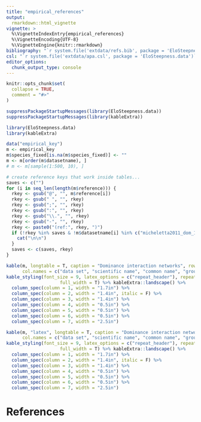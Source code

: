 ```yaml
---
title: "empirical_references"
output: 
  rmarkdown::html_vignette
vignette: >
  %\VignetteIndexEntry{empirical_references}
  %\VignetteEncoding{UTF-8}
  %\VignetteEngine{knitr::rmarkdown}
bibliography: "`r system.file('extdata/refs.bib', package = 'EloSteepness.data')`"
csl: "`r system.file('extdata/apa.csl', package = 'EloSteepness.data')`"
editor_options: 
  chunk_output_type: console
---
```


```r
knitr::opts_chunk$set(
  collapse = TRUE,
  comment = "#>"
)
```

```r
suppressPackageStartupMessages(library(EloSteepness.data))
suppressPackageStartupMessages(library(kableExtra))
```

```r
library(EloSteepness.data)
library(kableExtra)
```

```r
data("empirical_key")
m <- empirical_key
m$species_fixed[is.na(m$species_fixed)] <- ""
m <- m[order(m$datasetname), ]
# m <- m[sample(1:500, 10), ]
```

```r
# create reference keys that work inside tables...
saves <- c("")
for (i in seq_len(length(m$reference))) {
  rkey <- gsub("@", "", m$reference[i])
  rkey <- gsub(" ", "", rkey)
  rkey <- gsub(";", "", rkey)
  rkey <- gsub(":", "", rkey)
  rkey <- gsub("\\.", "", rkey)
  rkey <- gsub("-", "", rkey)
  rkey <- paste0("(ref:", rkey, ")")
  if (!rkey %in% saves & !m$datasetname[i] %in% c("micheletta2011_dom_1")) {
    cat("\n\n")
  }
  saves <- c(saves, rkey)
}
```


```r
kable(m, longtable = T, caption = "Dominance interaction networks", row.names = FALSE, booktabs = T, linesep = "", 
      col.names = c("data set", "scientific name", "common name", "group size", "interactions", "sparseness", "reference")) %>% 
kable_styling(font_size = 9, latex_options = c("repeat_header"), repeat_header_text = "(continued)",
                    full_width = T) %>% kableExtra::landscape() %>% 
  column_spec(column = 1, width = "1.7in") %>% 
  column_spec(column = 2, width = "1.4in", italic = F) %>% 
  column_spec(column = 3, width = "1.4in") %>% 
  column_spec(column = 4, width = "0.5in") %>% 
  column_spec(column = 5, width = "0.5in") %>% 
  column_spec(column = 6, width = "0.5in") %>% 
  column_spec(column = 7, width = "2.5in")

```

```r
kable(m, "latex", longtable = T, caption = "Dominance interaction networks", row.names = FALSE, booktabs = T, linesep = "", 
      col.names = c("data set", "scientific name", "common name", "group size", "interactions", "sparseness", "reference")) %>% 
kable_styling(font_size = 9, latex_options = c("repeat_header"), repeat_header_text = "(continued)",
                    full_width = T) %>% kableExtra::landscape() %>% 
  column_spec(column = 1, width = "1.7in") %>% 
  column_spec(column = 2, width = "1.4in", italic = F) %>% 
  column_spec(column = 3, width = "1.4in") %>% 
  column_spec(column = 4, width = "0.5in") %>% 
  column_spec(column = 5, width = "0.5in") %>% 
  column_spec(column = 6, width = "0.5in") %>% 
  column_spec(column = 7, width = "2.5in")

```

# References
